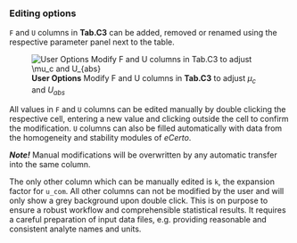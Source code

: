 ### Editing options

`F` and `U` columns in **Tab.C3** can be added, removed or renamed using the respective parameter panel next to the 
table.

![**User Options** Modify F and U columns in **Tab.C3** to adjust $\mu_c$ and $U_{abs}$](fig/C_Modul_Tab3_pars.png)

All values in `F` and `U` columns can be edited manually by double clicking the respective cell, entering a new value
and clicking outside the cell to confirm the modification. `U` columns can also be filled automatically with data from
the homogeneity and stability modules of *eCerto*. 

***Note!***
Manual modifications will be overwritten by any automatic transfer into the same column.

The only other column which can be manually edited is `k`, the expansion factor for `u_com`. All other columns can
not be modified by the user and will only show a grey background upon double click. This is on purpose to ensure 
a robust workflow and comprehensible statistical results. It requires a careful preparation of input data files,
e.g. providing reasonable and consistent analyte names and units.
